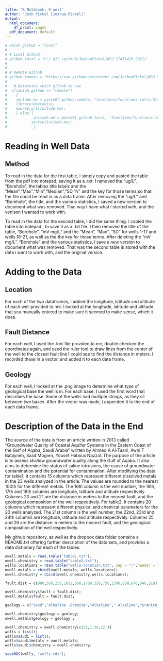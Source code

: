 ```yaml
---
title: 'R Notebook: O-well'
author: "Josh Pickel [Joshua.Pickel]"
output:
  html_document:
    df_print: paged
  pdf_document: default
---
```



```r


# which.github = "local"
# 
# # Local Github 
# github.local = "C:/_git_/github/JoshuaPickel/WSU_STATS419_2021/"
# 
# 
# # Remote Github
# github.remote = "https://raw.githubusercontent.com/JoshuaPickel/WSU_STATS419_2021/main/"
# 
#   # Determine which github to use
#  if(which.github == "remote")
#    {
#    include.me = paste0( github.remote, "functions/functions-intro.R/r-intro.R");
#    library(devtools);
#    source_url(include.me);
#    } else {
#            include.me = paste0( github.local, "functions/functions-intro.R/r-intro.R");
#           source(include.me);
#            }


```


# Reading in Well Data

## Method

To read in the data for the first table, I simply copy and pasted the table from the pdf into notepad, saving it as a .txt. I removed the "ug/L", "Borehole", the tables title labels and the "Mean","Max","Min","Median","SD,"N" and the key for those terms,so that the file could be read in as a data frame. After removing the "ug/L" and "Borehole", the title, and the various statistics, I saved a new version to document what was removed. That way I have what I started with, and the venison I wanted to work with. 

To read in the data for the second table, I did the same thing. I copied the table into notepad , to save it as a .txt file. I then removed the title of the table, "Borehole", "mV mg/L" and the "Mean", "Max", "SD" for wells 1-17 and wells 18-21, as well as the the key for those terms. After deleting the "mV mg/L", "Borehole" and the various statistics, I save a new version to document what was removed. That was the second table is stored with the data i want to work with, and the original version. 

# Adding to the Data

## Location

For each of the two dataframes, I added the longitude, latitude and altitude of each well provided to me. I looked at the longitude, latitude and altitude that you manually entered to make sure it seemed to make sense, which it does. 

## Fault Distance

For each well, I used the .kml file provided to me, double checked the coordinates again, and used the ruler tool to draw lines from the center of the well to the closest fault line I could see to find the distance in meters. I recorded these in a vector, and added it to each data frame. 

## Geology

For each well, I looked at the .png image to determine what type of geological base the well is in. For each base, I used the first word that describes the base. Some of the wells had multiple strings, as they sit between two bases. After the vector was made, i appended it to the end of each data frame.

# Description of the Data in the End
The source of the data is from an article written in 2013 called "Groundwater Quality of Coastal Aquifer Systems in the Eastern Coast of the Gulf of Aqaba, Saudi Arabia" written by Ahmed A Al-Taani, Awni T Batayneh, Saad Mogren, Yousef Habous Nazzal. The purpose of the article is to assess shallow groundwater quality along the Gulf of Aqaba. It also aims to determine the status of saline intrusions, the cause of groundwater contamination and the potential for contamination. After modifying the data for table1, it contains 15 columns which represent different dissolved metals in the 23 wells analyzed in the article. The values are rounded to the nearest 100th for the different metals. The 16th column is the well number, the 16th, 17th and 18th columns are longitude, latitude and altitude respectively. Columns 20 and 21 are the distance in meters to the nearest fault, and the geological composition of the well respectively. For table2, it contains 20 columns which represent different physical and chemical parameters for the 23 wells analyzed.  The 21st column is the well number, the 22nd, 23rd and 24th columns are longitude, latitude and altitude respectively. Columns 25 and 26 are the distance in meters to the nearest fault, and the geological composition of the well respectively.

My github repository, as well as the dropbox data folder contains a README.txt offering further description of the data sets, and provides a data dictionary for each of the tables. 

```r

owell.metals = read.table('table1.txt');
owell.chemistry = read.table("table2.txt");
wells.locations = read.table("wells-location.txt", sep = "|",header = TRUE);
owell.metals = cbind(owell.metals, wells.locations);
owell.chemistry = cbind(owell.chemistry,wells.locations);

fault.dist = c(900,580,238,1652,550,1780,350,738,1306,850,670,548,2193,2200,1512,488,560,6100,2000,2173,1865,4561,494);

owell.chemistry$fault = fault.dist;
owell.metals$fault = fault.dist;

geology = c("Sand","Alkaline ,Granite","Alkaline"," Alkaline","Granite, Volcanic","Volcanic","Gypsum","Alkaline","Gypsum","Volcanic","Alkaline, Granite","Granite","Gypsum","Gypsum","Volcanic","Alkaline, Granite, Volcanic","Sand, Gypsum","Sand","Sand","Sand","sand","Sand","Alkaline, Granite");

owell.chemistry$geology = geology;
owell.metals$geology = geology ;

owell.chemistry = owell.chemistry[c(21,1:20,22:)]
wells = list();
wells$saudi = list();
wells$saudi$metals = owell.metals;
wells$saudi$chemistry = owell.chemistry;

saveRDS(wells, "wells.rds");


```
